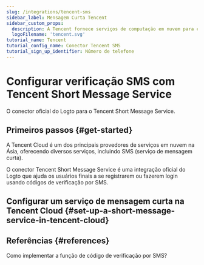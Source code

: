 ```yaml
---
slug: /integrations/tencent-sms
sidebar_label: Mensagem Curta Tencent
sidebar_custom_props:
  description: A Tencent fornece serviços de computação em nuvem para empresas online.
  logoFilename: 'tencent.svg'
tutorial_name: Tencent
tutorial_config_name: Conector Tencent SMS
tutorial_sign_up_identifier: Número de telefone
---
```




# Configurar verificação SMS com Tencent Short Message Service

O conector oficial do Logto para o Tencent Short Message Service.

<GuideTip />

## Primeiros passos \{#get-started}

A Tencent Cloud é um dos principais provedores de serviços em nuvem na Ásia, oferecendo diversos serviços, incluindo SMS (serviço de mensagem curta).

O conector Tencent Short Message Service é uma integração oficial do Logto que ajuda os usuários finais a se registrarem ou fazerem login usando códigos de verificação por SMS.

## Configurar um serviço de mensagem curta na Tencent Cloud \{#set-up-a-short-message-service-in-tencent-cloud}

<Integration />

## Referências \{#references}

<Url href="https://cloud.tencent.com/document/product/382/43070">
  Como implementar a função de código de verificação por SMS?
</Url>
